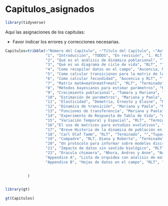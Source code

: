 # Capitulos_asignados

```r
library(tidyverse)
```

Aquí las asignaciones de los capitulas:

-   Favor indicar los errores y correcciones necesarias.

```r
Capitulos=tribble(~"Número del Capítulo", ~"Título del Capítulo", ~"Autor(es)", ~"Estatus", ~"Revisor(es)",~"Próximo revisor (fecha de espera)", ~"Fecha revisada",
                  "1", "Introducción", "TODOS", "En revisión", "1. RLT, 2. Elaine,  3. Tupac", " ", "1. Sept 14, 2024, 2. Feb 12, 2025, 3, 24/1/25  ",
                  "2", "Qué es el análisis de dinámica poblacional", "TODOS", "En revisión", "1. Ernesto, 2. RLT, 3. Tupac","","1. Feb 11, 2025, 2. Feb 13, 2025, 3. Feb 18, 2025 ",
                  "3", "Qué es un diagrama de ciclo de vida", "RLT", "Terminado", "1. RLT, 2. Mariana","Mariana, 14 de febrero","1. Sept 14, 2024",
                  "4", "Como recopilar datos en el campo", "Aucencia, Mariana, RLT", "En Proceso", "1. RLT, 2. RLT, 3. Mariana","","Sept 14, 2024, Jan 19, 2025, May 1 2025",
                  "5", "Como calcular transiciones para la matriz de lefkovitch", "Aucencia, Ernesto, Elaine", "Falta incluir la matrix de clonaje  ", "","","",
                  "6", "Como calcular fecundidad", "Aucencia y RLT", "?", "?","","14 de febrero",
                  "7", "Matrix matA=matU+matF+matC", "RLT", "Terminado", "1. RLT, 2. Demetria, 3. RLT","","1. RLT, 2. Demetria, 3. RLT",
                  "8", "Métodos bayesianos para estimar parámetros", "RLT", "Terminado", "1. RLT, 2. RLT","1. Paola, 25 de marzo","Sept 15, 2024, Oct 8, 2024",
                  "9", "Crecimiento poblacional", "Tamara y Mariana", "Terminado", "1. RLT","Adriana, 14 de febrero","1. 2025_01_18",
                  "10", "Estimación de parametros", "Mariana y Paola", "No terminado", "","","",
                  "11", "Elasticidad", "Demetria, Ernesto y Elaine", "No Terminado", "","","",
                  "12", "Dinamica de transición", "Mariana y Paola", "No Terminado", "","","",
                  "13", "Funciones de transferencia", "Mariana y Paola", "No Terminado", "","","",
                  "14", "Experimento de Respuesta de Tabla de Vida", "Adriana and Demetria", "Terminado", "","1. Adriana, 14 de febrero","",
                  "15", "Variación Temporal y Espacial", "RLT", "Terminado", "1. RLT","","1. 2024-09-30",
                  "16","El uso de matrices para estudios evolutivos", "Roberto Salguero Gomez", "?", "?","mensaje enviado 20/1/25","",
                  "17", "Breve Historia de la dinamica de población en orquídea", "RLT y ?", "Terminado", "1. RLT ","Mariana, 14 de febrero","1. Oct 1, 2024",
                  "18", "Carl Olaf Tamm", "RLT", "Terminado", "","Tupac enviado Mar 22nd 2025","",
                  "19", "Compadre", "RLT, Diana y Roberto", "Terminado", "1. RLT","mensaje enviado a Roberto? 20/1/25","1. Jan 20, 2025",
                  "20", "Un protocolo para informar sobre modelos discreto de estructura de población", "Gascoine et al.", "Terminado", "1.   RLT, 2. Roberto","","",
                  "21", "Impacto de datos sin sentido biológico", "RLT", "Terminado", "1. RLT, 2. Demetria, 3. Tupac","","1. 26-12-24, 2. 09-02-25, 3. 14-02-25",
                  "22", "Dracula chimaera", "Nhora, Andres y Anne", "No Terminado", "","","",
                  "Appendice A", "Lista de orquidea con analisis de matriz", "Compilado por RLT y ?", "No terminado", "","","",
                  "Appendice B", "Hojas de datos en el campo", "RLT", "Terminado", "","",""
                  
                  
          )


library(gt)

gt(Capitulos)
```
